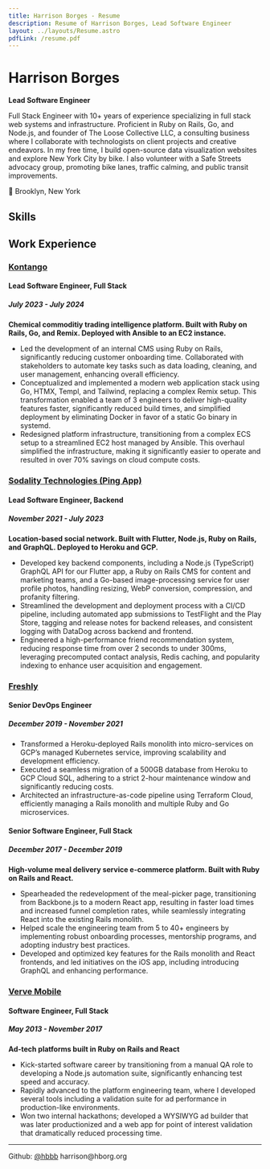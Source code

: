 ```yaml
---
title: Harrison Borges - Resume
description: Resume of Harrison Borges, Lead Software Engineer
layout: ../layouts/Resume.astro
pdfLink: /resume.pdf
---
```



# Harrison Borges

**Lead Software Engineer**

Full Stack Engineer with 10+ years of experience specializing in full stack web systems and infrastructure. Proficient in Ruby on Rails, Go, and Node.js, and founder of The Loose Collective LLC, a consulting business where I collaborate with technologists on client projects and creative endeavors. In my free time, I build open-source data visualization websites and explore New York City by bike. I also volunteer with a Safe Streets advocacy group, promoting bike lanes, traffic calming, and public transit improvements.

📍 Brooklyn, New York

## Skills

<Technologies />

## Work Experience

### [Kontango](https://kontango.com)

#### Lead Software Engineer, Full Stack
##### July 2023 - July 2024

**Chemical commoditiy trading intelligence platform. Built with Ruby on Rails, Go, and Remix. Deployed with Ansible to an EC2 instance.**

- Led the development of an internal CMS using Ruby on Rails, significantly reducing customer onboarding time. Collaborated with stakeholders to automate key tasks such as data loading, cleaning, and user management, enhancing overall efficiency.
- Conceptualized and implemented a modern web application stack using Go, HTMX, Templ, and Tailwind, replacing a complex Remix setup. This transformation enabled a team of 3 engineers to deliver high-quality features faster, significantly reduced build times, and simplified deployment by eliminating Docker in favor of a static Go binary in systemd.
- Redesigned platform infrastructure, transitioning from a complex ECS setup to a streamlined EC2 host managed by Ansible. This overhaul simplified the infrastructure, making it significantly easier to operate and resulted in over 70% savings on cloud compute costs.

### [Sodality Technologies (Ping App)](https://pingapp.nyc)

#### Lead Software Engineer, Backend
##### November 2021 - July 2023

**Location-based social network. Built with Flutter, Node.js, Ruby on Rails, and GraphQL. Deployed to Heroku and GCP.**

- Developed key backend components, including a Node.js (TypeScript) GraphQL API for our Flutter app, a Ruby on Rails CMS for content and marketing teams, and a Go-based image-processing service for user profile photos, handling resizing, WebP conversion, compression, and profanity filtering.
- Streamlined the development and deployment process with a CI/CD pipeline, including automated app submissions to TestFlight and the Play Store, tagging and release notes for backend releases, and consistent logging with DataDog across backend and frontend.
- Engineered a high-performance friend recommendation system, reducing response time from over 2 seconds to under 300ms, leveraging precomputed contact analysis, Redis caching, and popularity indexing to enhance user acquisition and engagement.

### [Freshly](https://freshly.com)

#### Senior DevOps Engineer
##### December 2019 - November 2021

- Transformed a Heroku-deployed Rails monolith into micro-services on GCP’s managed Kubernetes service, improving scalability and development efficiency.
- Executed a seamless migration of a 500GB database from Heroku to GCP Cloud SQL, adhering to a strict 2-hour maintenance window and significantly reducing costs.
- Architected an infrastructure-as-code pipeline using Terraform Cloud, efficiently managing a Rails monolith and multiple Ruby and Go microservices.

#### Senior Software Engineer, Full Stack
##### December 2017 - December 2019

**High-volume meal delivery service e-commerce platform. Built with Ruby on Rails and React.**

- Spearheaded the redevelopment of the meal-picker page, transitioning from Backbone.js to a modern React app, resulting in faster load times and increased funnel completion rates, while seamlessly integrating React into the existing Rails monolith.
- Helped scale the engineering team from 5 to 40+ engineers by implementing robust onboarding processes, mentorship programs, and adopting industry best practices.
- Developed and optimized key features for the Rails monolith and React frontends, and led initiatives on the iOS app, including introducing GraphQL and enhancing performance.

### [Verve Mobile](https://vervemobile.com)

#### Software Engineer, Full Stack
##### May 2013 - November 2017

**Ad-tech platforms built in Ruby on Rails and React**

- Kick-started software career by transitioning from a manual QA role to developing a Node.js automation suite, significantly enhancing test speed and accuracy.
- Rapidly advanced to the platform engineering team, where I developed several tools including a validation suite for ad performance in production-like environments.
- Won two internal hackathons; developed a WYSIWYG ad builder that was later productionized and a web app for point of interest validation that dramatically reduced processing time.

---

<div class="text-md flex justify-between px-10">
	<span>
		Github: <a href="https://github.com/hbbb">@hbbb</a>
	</span>
	<span>
		<a mailto="harrison@hborg.org">harrison@hborg.org</a>
	</span>
</div>
